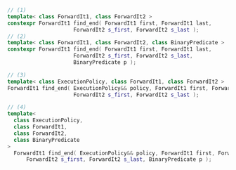 ```cpp
// (1)
template< class ForwardIt1, class ForwardIt2 >
constexpr ForwardIt1 find_end( ForwardIt1 first, ForwardIt1 last,
                     ForwardIt2 s_first, ForwardIt2 s_last );
// (2)
template< class ForwardIt1, class ForwardIt2, class BinaryPredicate >
constexpr ForwardIt1 find_end( ForwardIt1 first, ForwardIt1 last,
                     ForwardIt2 s_first, ForwardIt2 s_last,
                     BinaryPredicate p );

// (3)
template< class ExecutionPolicy, class ForwardIt1, class ForwardIt2 >
ForwardIt1 find_end( ExecutionPolicy&& policy, ForwardIt1 first, ForwardIt1 last,
                     ForwardIt2 s_first, ForwardIt2 s_last );

// (4)
template<
  class ExecutionPolicy,
  class ForwardIt1,
  class ForwardIt2,
  class BinaryPredicate
>
  ForwardIt1 find_end( ExecutionPolicy&& policy, ForwardIt1 first, ForwardIt1 last,
      ForwardIt2 s_first, ForwardIt2 s_last, BinaryPredicate p );
```
